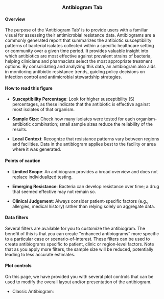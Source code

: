 <center>

### Antibiogram Tab

</center>

#### Overview

The purpose of the 'Antibiogram Tab' is to provide users with a familiar visual for assessing their antimicrobial resistance data. Antibiograms are a commonly generated report that summarizes the antibiotic susceptibility patterns of bacterial isolates collected within a specific healthcare setting or community over a given time period. It provides valuable insight into which antibiotics are most effective against prevalent strains of bacteria, helping clinicians and pharmacists select the most appropriate treatment options. By consolidating and analyzing this data, an antibiogram also aids in monitoring antibiotic resistance trends, guiding policy decisions on infection control and antimicrobial stewardship strategies.

#### How to read this figure

-   **Susceptibility Percentage**: Look for higher susceptibility (S) percentages, as these indicate that the antibiotic is effective against most isolates of that organism.

-   **Sample Size**: Check how many isolates were tested for each organism-antibiotic combination; small sample sizes reduce the reliability of the results.

-   **Local Context**: Recognize that resistance patterns vary between regions and facilities. Data in the antibiogram applies best to the facility or area where it was generated.

#### Points of caution

-   **Limited Scope**: An antibiogram provides a broad overview and does not replace individualized testing.

-   **Emerging Resistance**: Bacteria can develop resistance over time; a drug that seemed effective may not remain so.

-   **Clinical Judgement**: Always consider patient-specific factors (e.g., allergies, medical history) rather than relying solely on aggregate data.

#### Data filters

Several filters are available for you to customize the antibiogram. The benefit of this is that you can create "enhanced antibiograms" more specific to a particular case or scenario-of-interest. These filters can be used to create antibiograms specific to patient, clinic or region-level factors. Note that as you apply more filters, the sample size will be reduced, potentially leading to less accurate estimates.

#### Plot controls

On this page, we have provided you with several plot controls that can be used to modify the overall layout and/or presentation of the antibiogram.

-   Classic Antibiogram:
